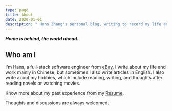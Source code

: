 ```yaml
---
type: page
title: About
date: 2020-01-01
description: " Hans Zhang's personal blog, writing to record my life and hobbies."
---
```

_**Home is behind, the world ahead.**_

<h2>Who am I</h2>

I'm Hans, a full-stack software engineer from [eBay](https://tech.ebayinc.com/). I write about my life and work mainly in Chinese, but sometimes I also write articles in English. I also write about my hobbies, which include reading, writing, and thoughts after reading novels or watching movies.

Know more about my past experience from my [Resume](https://drive.google.com/file/d/15mVZ3HCkXHhgpgla8oJqCjK_B0ywJdUH/view?usp=sharing).

Thoughts and discussions are always welcomed.
